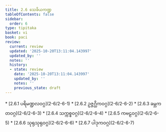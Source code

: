 ```yaml
---
title: 2.6 သေခိယကဏ္ဍ
tableOfContents: false
sidebar:
  order: 6
type: tipitaka
basket: vi
book: paci
review:
  current: review
  updated: '2025-10-20T13:11:04.143997'
  updated_by: ''
  notes: ''
  history:
  - state: review
    date: '2025-10-20T13:11:04.143997'
    updated_by: ''
    notes: ''
    previous_state: draft
---
```



<DynamicBreadcrumb />


<ReviewStatus review={frontmatter.review} showDetails={true} />

<HypothesisAnnotation frontmatter={frontmatter} />



<TableOfContents book="paci" section="2.6">
* [2.6.1 ပရိမဏ္ဍလဝဂ္ဂ](2-6/2-6-1)
* [2.6.2 ဥဇ္ဇဂ္ဃိကဝဂ္ဂ](2-6/2-6-2)
* [2.6.3 ခမ္ဘကတဝဂ္ဂ](2-6/2-6-3)
* [2.6.4 သက္ကစ္စဝဂ္ဂ](2-6/2-6-4)
* [2.6.5 ကဗဠဝဂ္ဂ](2-6/2-6-5)
* [2.6.6 သုရုသုရုဝဂ္ဂ](2-6/2-6-6)
* [2.6.7 ပါဒုကဝဂ္ဂ](2-6/2-6-7)
</TableOfContents>